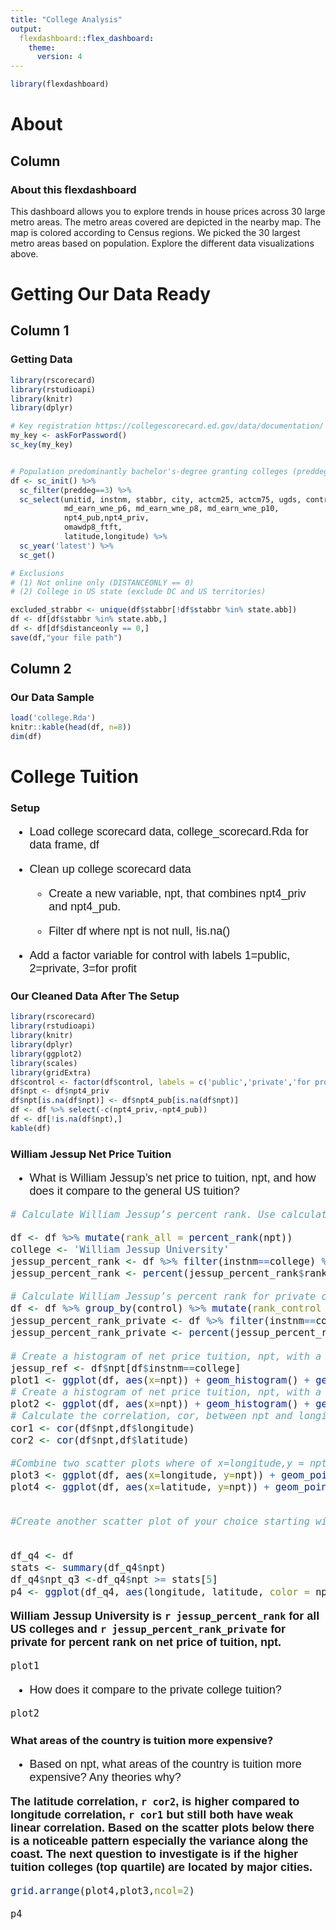 ```yaml
---
title: "College Analysis"
output: 
  flexdashboard::flex_dashboard:
    theme:
      version: 4
---
```


```r
library(flexdashboard)
```

<style type="text/css">

.text { 
   font-size: 18px;
   font-family: Helvetica;}

</style>



About {data-icon="fas fa-search" data-navmenu="Explore" }
===================================== 

Column {data-width=200}
-------------------------------------

### About this flexdashboard

This dashboard allows you to explore trends in house prices across 30 large metro areas. The metro areas covered are depicted in the nearby map.  The map is colored  according to Census regions.  We picked the 30 largest metro areas based on population. Explore the different data visualizations above.


Getting Our Data Ready {data-icon="fas fa-wrench"}
==============================================


Column 1 {data-width=400}
---------------------------------

### Getting Data

```r
library(rscorecard)
library(rstudioapi)
library(knitr)
library(dplyr)

# Key registration https://collegescorecard.ed.gov/data/documentation/
my_key <- askForPassword()
sc_key(my_key)


# Population predominantly bachelor's-degree granting colleges (preddeg==3)
df <- sc_init() %>% 
  sc_filter(preddeg==3) %>%
  sc_select(unitid, instnm, stabbr, city, actcm25, actcm75, ugds, control, distanceonly,
            md_earn_wne_p6, md_earn_wne_p8, md_earn_wne_p10,
            npt4_pub,npt4_priv, 
            omawdp8_ftft, 
            latitude,longitude) %>%
  sc_year('latest') %>% 
  sc_get()

# Exclusions 
# (1) Not online only (DISTANCEONLY == 0)
# (2) College in US state (exclude DC and US territories)

excluded_strabbr <- unique(df$stabbr[!df$stabbr %in% state.abb])
df <- df[df$stabbr %in% state.abb,]
df <- df[df$distanceonly == 0,]
save(df,"your file path")

```



## Column 2

### Our Data Sample

```r
load('college.Rda')
knitr::kable(head(df, n=8))
dim(df)
``` 

College Tuition {data-icon="fas fa-university" .storyboard} 
=================================================

### Setup 



<div class="text"> 

* Load college scorecard data, college_scorecard.Rda for data frame, df

* Clean up college scorecard data

  - Create a new variable, npt, that combines npt4_priv and npt4_pub.
  
  - Filter df where npt is not null, !is.na()
  
* Add a factor variable for control with labels 1=public, 2=private, 3=for profit
 </div>

### Our Cleaned Data After The Setup 

```r
library(rscorecard)
library(rstudioapi)
library(knitr)
library(dplyr)
library(ggplot2)
library(scales)
library(gridExtra)
df$control <- factor(df$control, labels = c('public','private','for profit'))
df$npt <- df$npt4_priv
df$npt[is.na(df$npt)] <- df$npt4_pub[is.na(df$npt)]
df <- df %>% select(-c(npt4_priv,-npt4_pub))
df <- df[!is.na(df$npt),]
kable(df)
```





### William Jessup Net Price Tuition
<div class="text"> 
* What is William Jessup’s net price to tuition, npt, and how does it compare to the general US tuition?

```r

# Calculate William Jessup’s percent rank. Use calculation in a sentence to support answer.

df <- df %>% mutate(rank_all = percent_rank(npt))
college <- 'William Jessup University'
jessup_percent_rank <- df %>% filter(instnm==college) %>% select(rank_all)
jessup_percent_rank <- percent(jessup_percent_rank$rank_all)

# Calculate William Jessup’s percent rank for private colleges. Use calculation in a sentence to support answer
df <- df %>% group_by(control) %>% mutate(rank_control = percent_rank(npt))
jessup_percent_rank_private <- df %>% filter(instnm==college) %>% select(rank_control)
jessup_percent_rank_private <- percent(jessup_percent_rank_private$rank_control)
  
# Create a histogram of net price tuition, npt, with a reference line for William Jessup
jessup_ref <- df$npt[df$instnm==college]
plot1 <- ggplot(df, aes(x=npt)) + geom_histogram() + geom_vline(xintercept=jessup_ref, color='green')
# Create a histogram of net price tuition, npt, with a reference line for William Jessup and facet_wrap by control variable
plot2 <- ggplot(df, aes(x=npt)) + geom_histogram() + geom_vline(xintercept=jessup_ref, color='green') + facet_wrap(~control)
# Calculate the correlation, cor, between npt and longitude and npt and latitude
cor1 <- cor(df$npt,df$longitude)
cor2 <- cor(df$npt,df$latitude)

#Combine two scatter plots where of x=longitude,y = npt and where x=latitude,y = npt side by side.
plot3 <- ggplot(df, aes(x=longitude, y=npt)) + geom_point()
plot4 <- ggplot(df, aes(x=latitude, y=npt)) + geom_point()


#Create another scatter plot of your choice starting with x=longitude, y=latitude.


df_q4 <- df
stats <- summary(df_q4$npt)
df_q4$npt_q3 <-df_q4$npt >= stats[5]
p4 <- ggplot(df_q4, aes(longitude, latitude, color = npt_q3 ,alpha = .2)) +  geom_point() + borders("state") + scale_color_manual(values=c("gray", "red")) + labs(title = 'NPT in top quartile')

```

**William Jessup University is `r jessup_percent_rank` for all US colleges and `r jessup_percent_rank_private` for private for percent rank on net price of tuition, npt.**

```r
plot1
```


* How does it compare to the private college tuition?


```r
plot2
```
</div> 

### What areas of the country is tuition more expensive?
<div class="text"> 
* Based on npt, what areas of the country is tuition more expensive? Any theories why?

**The latitude correlation, `r cor2`, is higher compared to longitude correlation, `r cor1` but still both have weak linear correlation. Based on the scatter plots below there is a noticeable pattern especially the variance along the coast. The next question to investigate is if the higher tuition colleges (top quartile) are located by major cities. **

```r
grid.arrange(plot4,plot3,ncol=2)
```

```r
p4
```
</div> 



